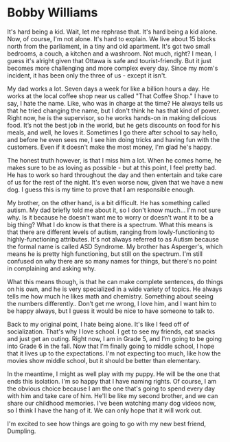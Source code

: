 # Bobby Williams

It's hard being a kid. Wait, let me rephrase that. It's hard being a kid alone. Now, of course, I'm not alone. It's hard to explain. We live about 15 blocks north from the parliament, in a tiny and old apartment. It's got two small bedrooms, a couch, a kitchen and a washroom. Not much, right? I mean, I guess it's alright given that Ottawa is safe and tourist-friendly. But it just becomes more challenging and more complex every day. Since my mom's incident, it has been only the three of us - except it isn't.

My dad works a lot. Seven days a week for like a billion hours a day. He works at the local coffee shop near us called "That Coffee Shop." I have to say, I hate the name. Like, who was in charge at the time? He always tells us that he tried changing the name, but I don't think he has that kind of power. Right now, he is the supervisor, so he works hands-on in making delicious food. It’s not the best job in the world, but he gets discounts on food for his meals, and well, he loves it. Sometimes I go there after school to say hello, and before he even sees me, I see him doing tricks and having fun with the customers. Even if it doesn't make the most money, I'm glad he's happy.

The honest truth however, is that I miss him a lot. When he comes home, he makes sure to be as loving as possible - but at this point, I feel pretty bad. He has to work so hard throughout the day and then entertain and take care of us for the rest of the night. It's even worse now, given that we have a new dog. I guess this is my time to prove that I am responsible enough.

My brother, on the other hand, is a bit difficult. He has something called autism. My dad briefly told me about it, so I don't know much… I'm not sure why. Is it because he doesn't want me to worry or doesn't want it to be a big thing? What I do know is that there is a spectrum. What this means is that there are different levels of autism, ranging from lowly-functioning to highly-functioning attributes. It's not always referred to as Autism because the formal name is called ASD Syndrome. My brother has Asperger's, which means he is pretty high functioning, but still on the spectrum. I'm still confused on why there are so many names for things, but there's no point in complaining and asking why.

What this means though, is that he can make complete sentences, do things on his own, and he is very specialized in a wide variety of topics. He always tells me how much he likes math and chemistry. Something about seeing the numbers differently.. Don’t get me wrong, I love him, and I want him to be happy always, but I guess it would be nice to have someone to talk to.

Back to my original point, I hate being alone. It's like I feed off of socialization. That's why I love school. I get to see my friends, eat snacks and just get an outing. Right now, I am in Grade 5, and I'm going to be going into Grade 6 in the fall. Now that I’m finally going to middle school, I hope that it lives up to the expectations. I'm not expecting too much, like how the movies show middle school, but it should be better than elementary.

In the meantime, I might as well play with my puppy. He will be the one that ends this isolation. I'm so happy that I have naming rights. Of course, I am the obvious choice because I am the one that's going to spend every day with him and take care of him. He'll be like my second brother, and we can share our childhood memories. I've been watching many dog videos now, so I think I have the hang of it. We can only hope that it will work out.

I'm excited to see how things are going to go with my new best friend, Dumpling.